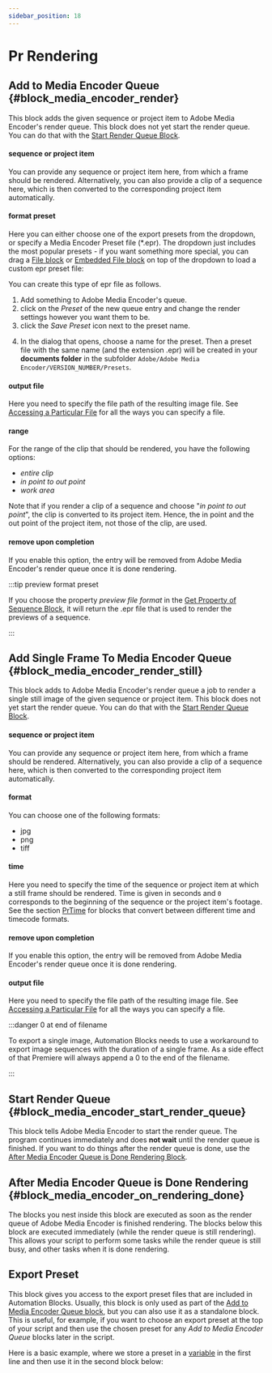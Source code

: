 ```yaml
---
sidebar_position: 18
---
```



# Pr Rendering

## Add to Media Encoder Queue {#block_media_encoder_render}

<RetinaImg src="/img/blockScreenshots/PrRendering/block_media_encoder_render.png" alt="Block block_media_encoder_render"/>


This block adds the given sequence or project item to Adobe Media Encoder's render queue. This block does not yet start the render queue. You can do that with the [Start Render Queue Block](prRendering#block_media_encoder_start_render_queue).


#### sequence or project item 

You can provide any sequence or project item here, from which a frame should be rendered. Alternatively, you can also provide a clip of a sequence here, which is then converted to the corresponding project item automatically.

#### format preset

Here you can either choose one of the export presets from the dropdown, or specify a Media Encoder Preset file (*.epr). The dropdown just includes the most popular presets - if you want something more special, you can drag a [File block](files#block_extendscript_file) or [Embedded File block](files#block_extendscript_embedded_file) on top of the dropdown to load a custom epr preset file:

<RetinaImg src="/img/blockOther/epr_file_example.png" alt="Using custom epr preset"/>


You can create this type of epr file as follows.

1. Add something to Adobe Media Encoder's queue.
2. click on the *Preset* of the new queue entry and change the render settings however you want them to be.
3. click the *Save Preset* icon next to the preset name.

<RetinaImg src="/img/blockOther/block_media_encoder_render_save_preset.png" alt="Save Preset"/>


4. In the dialog that opens, choose a name for the preset. Then a preset file with the same name (and the extension .epr) will be created in your **documents folder** in the subfolder `Adobe/Adobe Media Encoder/VERSION_NUMBER/Presets`.


#### output file

Here you need to specify the file path of the resulting image file. See [Accessing a Particular File](files#accessFile) for all the ways you can specify a file.

#### range

For the range of the clip that should be rendered, you have the following options:

- *entire clip*
- *in point to out point*
- *work area*

Note that if you render a clip of a sequence and choose "*in point to out point*", the clip is converted to its project item. Hence, the in point and the out point of the project item, not those of the clip, are used.

#### remove upon completion

If you enable this option, the entry will be removed from Adobe Media Encoder's render queue once it is done rendering.


:::tip preview format preset

If you choose the property *preview file format* in the [Get Property of Sequence Block](prSequence#pr_sequence_get_property), it will return the .epr file that is used to render the previews of a sequence.

:::

## Add Single Frame To Media Encoder Queue {#block_media_encoder_render_still}

<RetinaImg src="/img/blockScreenshots/PrRendering/block_media_encoder_render_still.png" alt="Block block_media_encoder_render_still"/>


This block adds to Adobe Media Encoder's render queue a job to render a single still image of the given sequence or project item. This block does not yet start the render queue. You can do that with the [Start Render Queue Block](prRendering#block_media_encoder_start_render_queue).

#### sequence or project item 

You can provide any sequence or project item here, from which a frame should be rendered. Alternatively, you can also provide a clip of a sequence here, which is then converted to the corresponding project item automatically.

#### format

You can choose one of the following formats:

- jpg
- png
- tiff

#### time

Here you need to specify the time of the sequence or project item at which a still frame should be rendered. Time is given in seconds and `0` corresponds to the beginning of the sequence or the project item's footage. See the section [PrTime](prTime) for blocks that convert between different time and timecode formats.

#### remove upon completion

If you enable this option, the entry will be removed from Adobe Media Encoder's render queue once it is done rendering.

#### output file

Here you need to specify the file path of the resulting image file. See [Accessing a Particular File](files#accessFile) for all the ways you can specify a file.

:::danger 0 at end of filename

To export a single image, Automation Blocks needs to use a workaround to export image sequences with the duration of a single frame. As a side effect of that Premiere will always append a 0 to the end of the filename.

:::


## Start Render Queue {#block_media_encoder_start_render_queue}

<RetinaImg src="/img/blockScreenshots/PrRendering/block_media_encoder_start_render_queue.png" alt="Block block_media_encoder_start_render_queue"/>


This block tells Adobe Media Encoder to start the render queue. The program continues immediately and does **not wait** until the render queue is finished. If you want to do things after the render queue is done, use the [After Media Encoder Queue is Done Rendering Block](prRendering#block_media_encoder_on_rendering_done).


## After Media Encoder Queue is Done Rendering {#block_media_encoder_on_rendering_done}

<RetinaImg src="/img/blockScreenshots/PrRendering/block_media_encoder_on_rendering_done.png" alt="Block block_media_encoder_on_rendering_done"/>


The blocks you nest inside this block are executed as soon as the render queue of Adobe Media Encoder is finished rendering. The blocks below this block are executed immediately (while the render queue is still rendering). This allows your script to perform some tasks while the render queue is still busy, and other tasks when it is done rendering.

## Export Preset

<RetinaImg src="/img/blockScreenshots/PrRendering/block_media_encoder_get_preset.png" alt="Block block_media_encoder_get_preset"/>

This block gives you access to the export preset files that are included in Automation Blocks. Usually, this block is only used as part of the [Add to Media Encoder Queue block](prRendering#block_media_encoder_render), but you can also use it as a standalone block. This is useful, for example, if you want to choose an export preset at the top of your script and then use the chosen preset for any *Add to Media Encoder Queue* blocks later in the script. 

Here is a basic example, where we store a preset in a [variable](variables.mdx) in the first line and then use it in the second block below:

<RetinaImg src="/img/blockOther/block_media_encoder_get_preset_example.png" alt="store preset in variable"/>
